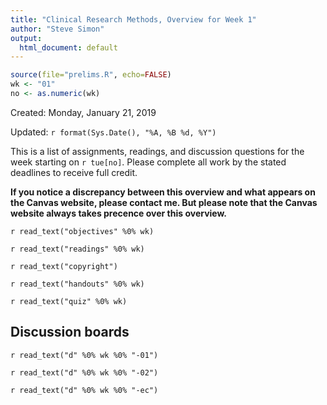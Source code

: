 ```yaml
---
title: "Clinical Research Methods, Overview for Week 1"
author: "Steve Simon"
output:
  html_document: default
---
```


```r
source(file="prelims.R", echo=FALSE)
wk <- "01"
no <- as.numeric(wk)
```

Created: Monday, January 21, 2019

Updated: `r format(Sys.Date(), "%A, %B %d, %Y")`

This is a list of assignments, readings, and discussion questions for the week starting on `r tue[no]`. Please complete all work by the stated deadlines to receive full credit.

**If you notice a discrepancy between this overview and what appears on the Canvas website, please contact me. But please note that the Canvas website always takes precence over this overview.**

`r read_text("objectives" %0% wk)`

`r read_text("readings" %0% wk)`

`r read_text("copyright")`

`r read_text("handouts" %0% wk)`

`r read_text("quiz" %0% wk)`

## Discussion boards

`r read_text("d" %0% wk %0% "-01")`

`r read_text("d" %0% wk %0% "-02")`

`r read_text("d" %0% wk %0% "-ec")`